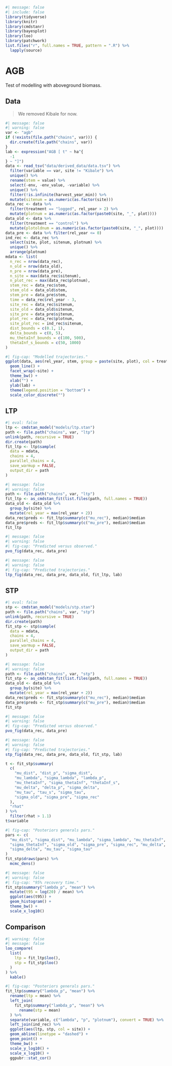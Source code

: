 ```r
#| message: false
#| include: false
library(tidyverse)
library(knitr)
library(cmdstanr)
library(bayesplot)
library(loo)
library(patchwork)
list.files("r", full.names = TRUE, pattern = ".R") %>%
  lapply(source)
```

# AGB {.unnumbered}

Test of modelling with aboveground biomass.

## Data

> We removed Kibale for now.

```r
#| message: false
#| warning: false
var <- "agb"
if (!exists(file.path("chains", var))) {
  dir.create(file.path("chains", var))
}
lab <- expression("AGB [ t" ~ ha^{
  -1
} ~ "]")
data <- read_tsv("data/derived_data/data.tsv") %>%
  filter(variable == var, site != "Kibale") %>%
  unique() %>%
  rename(stem = value) %>%
  select(-env, -env_value, -variable) %>%
  unique() %>%
  filter(!is.infinite(harvest_year_min)) %>%
  mutate(sitenum = as.numeric(as.factor(site)))
data_rec <- data %>%
  filter(treatment == "logged", rel_year > 2) %>%
  mutate(plotnum = as.numeric(as.factor(paste0(site, "_", plot))))
data_old <- data %>%
  filter(treatment == "control") %>%
  mutate(plotoldnum = as.numeric(as.factor(paste0(site, "_", plot))))
data_pre <- data %>% filter(rel_year <= 0)
ind_rec <- data_rec %>%
  select(site, plot, sitenum, plotnum) %>%
  unique() %>%
  arrange(plotnum)
mdata <- list(
  n_rec = nrow(data_rec),
  n_old = nrow(data_old),
  n_pre = nrow(data_pre),
  n_site = max(data_rec$sitenum),
  n_plot_rec = max(data_rec$plotnum),
  stem_rec = data_rec$stem,
  stem_old = data_old$stem,
  stem_pre = data_pre$stem,
  time = data_rec$rel_year - 3,
  site_rec = data_rec$sitenum,
  site_old = data_old$sitenum,
  site_pre = data_pre$sitenum,
  plot_rec = data_rec$plotnum,
  site_plot_rec = ind_rec$sitenum,
  dist_bounds = c(0.1, 1),
  delta_bounds = c(0, 5),
  mu_thetaInf_bounds = c(100, 500),
  thetaInf_s_bounds = c(50, 1000)
)
```

```r
#| fig-cap: "Modelled trajectories."
ggplot(data, aes(rel_year, stem, group = paste(site, plot), col = treatment)) +
  geom_line() +
  facet_wrap(~site) +
  theme_bw() +
  xlab("") +
  ylab(lab) +
  theme(legend.position = "bottom") +
  scale_color_discrete("")
```

## LTP

```r
#| eval: false
ltp <- cmdstan_model("models/ltp.stan")
path <- file.path("chains", var, "ltp")
unlink(path, recursive = TRUE)
dir.create(path)
fit_ltp <- ltp$sample(
  data = mdata,
  chains = 4,
  parallel_chains = 4,
  save_warmup = FALSE,
  output_dir = path
)
```

```r
#| message: false
#| warning: false
path <- file.path("chains", var, "ltp")
fit_ltp <- as_cmdstan_fit(list.files(path, full.names = TRUE))
data_old <- data_old %>%
  group_by(site) %>%
  mutate(rel_year = max(rel_year + 2))
data_rec$preds <- fit_ltp$summary(c("mu_rec"), median)$median
data_pre$preds <- fit_ltp$summary(c("mu_pre"), median)$median
fit_ltp
```

```r
#| message: false
#| warning: false
#| fig-cap: "Predicted versus observed."
pvo_fig(data_rec, data_pre)
```

```r
#| message: false
#| warning: false
#| fig-cap: "Predicted trajectories."
ltp_fig(data_rec, data_pre, data_old, fit_ltp, lab)
```

## STP

```r
#| eval: false
stp <- cmdstan_model("models/stp.stan")
path <- file.path("chains", var, "stp")
unlink(path, recursive = TRUE)
dir.create(path)
fit_stp <- stp$sample(
  data = mdata,
  chains = 4,
  parallel_chains = 4,
  save_warmup = FALSE,
  output_dir = path
)
```

```r
#| message: false
#| warning: false
path <- file.path("chains", var, "stp")
fit_stp <- as_cmdstan_fit(list.files(path, full.names = TRUE))
data_old <- data_old %>%
  group_by(site) %>%
  mutate(rel_year = max(rel_year + 2))
data_rec$preds <- fit_stp$summary(c("mu_rec"), median)$median
data_pre$preds <- fit_stp$summary(c("mu_pre"), median)$median
fit_stp
```

```r
#| message: false
#| warning: false
#| fig-cap: "Predicted versus observed."
pvo_fig(data_rec, data_pre)
```

```r
#| message: false
#| warning: false
#| fig-cap: "Predicted trajectories."
stp_fig(data_rec, data_pre, data_old, fit_stp, lab)
```

```r
t <- fit_stp$summary(
  c(
    "mu_dist", "dist_p", "sigma_dist",
    "mu_lambda", "sigma_lambda", "lambda_p",
    "mu_thetaInf", "sigma_thetaInf", "thetaInf_s",
    "mu_delta", "delta_p", "sigma_delta",
    "mu_tau", "tau_s", "sigma_tau",
    "sigma_old", "sigma_pre", "sigma_rec"
  ),
  "rhat"
) %>%
  filter(rhat > 1.1)
t$variable
```

```r
#| fig-cap: "Posteriors generals pars."
pars <- c(
  "mu_dist", "sigma_dist", "mu_lambda", "sigma_lambda", "mu_thetaInf",
  "sigma_thetaInf", "sigma_old", "sigma_pre", "sigma_rec", "mu_delta",
  "sigma_delta", "mu_tau", "sigma_tau"
)
fit_stp$draws(pars) %>%
  mcmc_dens()
```

```r
#| message: false
#| warning: false
#| fig-cap: "95% recovery time."
fit_stp$summary("lambda_p", "mean") %>%
  mutate(t95 = log(20) / mean) %>%
  ggplot(aes(t95)) +
  geom_histogram() +
  theme_bw() +
  scale_x_log10()
```

## Comparison

```r
#| warning: false
#| message: false
loo_compare(
  list(
    ltp = fit_ltp$loo(),
    stp = fit_stp$loo()
  )
) %>%
  kable()
```

```r
#| fig-cap: "Posteriors generals pars."
fit_ltp$summary("lambda_p", "mean") %>%
  rename(ltp = mean) %>%
  left_join(
    fit_stp$summary("lambda_p", "mean") %>%
      rename(stp = mean)
  ) %>%
  separate(variable, c("lambda", "p", "plotnum"), convert = TRUE) %>%
  left_join(ind_rec) %>%
  ggplot(aes(ltp, stp, col = site)) +
  geom_abline(linetype = "dashed") +
  geom_point() +
  theme_bw() +
  scale_y_log10() +
  scale_x_log10() +
  ggpubr::stat_cor()
```
